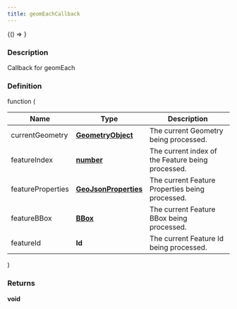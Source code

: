 ```yaml
---
title: geomEachCallback
---
```



<!-- Expose turf as global var for experimenting in the browser console -->

<BrowserOnly>{() => <WindowTurfGlobal turf={turf} />}</BrowserOnly>

### Description

Callback for geomEach

### Definition

function (

| Name              | Type                                                                                            | Description                                       |
| ----------------- | ----------------------------------------------------------------------------------------------- | ------------------------------------------------- |
| currentGeometry   | **[GeometryObject](https://tools.ietf.org/html/rfc7946#section-3.1)**                           | The current Geometry being processed.             |
| featureIndex      | **[number](https://developer.mozilla.org/docs/Web/JavaScript/Reference/Global_Objects/Number)** | The current index of the Feature being processed. |
| featureProperties | **[GeoJsonProperties](https://tools.ietf.org/html/rfc7946#section-3.2)**                        | The current Feature Properties being processed.   |
| featureBBox       | **[BBox](https://tools.ietf.org/html/rfc7946#section-5)**                                       | The current Feature BBox being processed.         |
| featureId         | **Id**                                                                                          | The current Feature Id being processed.           |

)

### Returns

**void**
